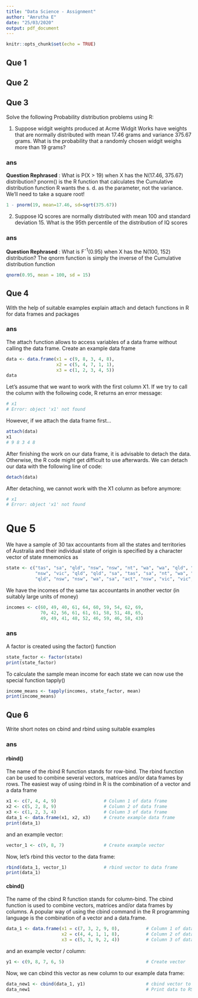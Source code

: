 ```yaml
---
title: "Data Science - Assignment"
author: "Amrutha E"
date: "25/03/2020"
output: pdf_document
---
```


```r
knitr::opts_chunk$set(echo = TRUE)
```


## Que 1

## Que 2

## Que 3
Solve the following Probability distribution problems using R:

1. Suppose widgit weights produced at Acme Widgit Works have weights that are normally distributed with mean 17.46 grams and variance 375.67 grams. What is the probability that a randomly chosen widgit weighs more than 19 grams?

### ans
**Question Rephrased** : What is P(X > 19) when X has the N(17.46, 375.67) distribution? 
pnorm() is the R function that calculates the Cumulative distribution function
R wants the s. d. as the parameter, not the variance. We'll need to take a square root! 
```r
1 - pnorm(19, mean=17.46, sd=sqrt(375.67))
```


2. Suppose IQ scores are normally distributed with mean 100 and standard deviation 15. What is the 95th percentile of the distribution of IQ scores

### ans
**Question Rephrased** : What is F^-1^(0.95) when X has the N(100, 152) distribution? 
The qnorm function is simply the inverse of the Cumulative distribution function
```r
qnorm(0.95, mean = 100, sd = 15)
```

## Que 4
With     the help of suitable examples explain attach and detach     functions in R for data frames and packages

### ans
The attach function allows to access variables of a data frame without calling the data frame.
Create an example data frame
```r
data <- data.frame(x1 = c(9, 8, 3, 4, 8),         
                   x2 = c(5, 4, 7, 1, 1),
                   x3 = c(1, 2, 3, 4, 5))
data                                              
```
Let’s assume that we want to work with the first column X1. If we try to call the column with the following code, R returns an error message:
```r
# x1
# Error: object 'x1' not found
```
However, if we attach the data frame first…
```r
attach(data) 
x1  
# 9 8 3 4 8
```
After finishing the work on our data frame, it is advisable to detach the data. Otherwise, the R code might get difficult to use afterwards.
We can detach our data with the following line of code:
```r
detach(data)
```
After detaching, we cannot work with the X1 column as before anymore:
```r
# x1 
# Error: object 'x1' not found
```

# Que 5
We have a sample of 30 tax accountants from all the states and territories of Australia and their individual state of origin is specified by a character vector of state mnemonics as   
```r
state <- c("tas", "sa", "qld", "nsw", "nsw", "nt", "wa", "wa", "qld", "vic", 
           "nsw", "vic", "qld", "qld", "sa", "tas", "sa", "nt", "wa", "vic", 
           "qld", "nsw", "nsw", "wa", "sa", "act", "nsw", "vic", "vic", "act")
```
We have the incomes of the same tax accountants in another vector (in suitably large units of money)
```r
incomes <- c(60, 49, 40, 61, 64, 60, 59, 54, 62, 69, 
             70, 42, 56, 61, 61, 61, 58, 51, 48, 65, 
             49, 49, 41, 48, 52, 46, 59, 46, 58, 43)
```
### ans
A factor is created using the factor() function
```r
state_factor <- factor(state)
print(state_factor)
```
To  calculate  the  sample  mean  income  for  each  state  we  can  now  use  the  special function tapply()
```r
income_means <- tapply(incomes, state_factor, mean)
print(income_means)
```


## Que 6
Write short notes on cbind and rbind using suitable examples

### ans

#### rbind()
The name of the rbind R function stands for row-bind. The rbind function can be used to combine several vectors, matrices and/or data frames by rows.
The easiest way of using rbind in R is the combination of a vector and a data frame
```r
x1 <- c(7, 4, 4, 9)                  # Column 1 of data frame
x2 <- c(5, 2, 8, 9)                  # Column 2 of data frame
x3 <- c(1, 2, 3, 4)                  # Column 3 of data frame
data_1 <- data.frame(x1, x2, x3)     # Create example data frame
print(data_1)
```
and an example vector:
```r
vector_1 <- c(9, 8, 7)               # Create example vector
```
Now, let’s rbind this vector to the data frame:
```r
rbind(data_1, vector_1)              # rbind vector to data frame
print(data_1)
```

#### cbind()
The name of the cbind R function stands for column-bind. The cbind function is used to combine vectors, matrices and/or data frames by columns.
A popular way of using the cbind command in the R programming language is the combination of a vector and a data.frame. 
```r
data_1 <- data.frame(x1 = c(7, 3, 2, 9, 0),          # Column 1 of data frame
                     x2 = c(4, 4, 1, 1, 8),          # Column 2 of data frame
                     x3 = c(5, 3, 9, 2, 4))          # Column 3 of data frame
```
and an example vector / column:
```r
y1 <- c(9, 8, 7, 6, 5)                               # Create vector
```
Now, we can cbind this vector as new column to our example data frame:
```r
data_new1 <- cbind(data_1, y1)                       # cbind vector to data frame
data_new1                                            # Print data to RStudio console
```

